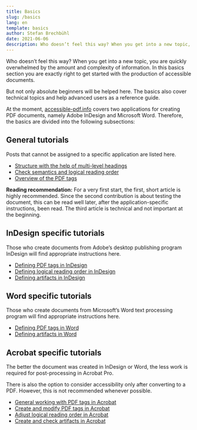 ```yaml
---
title: Basics
slug: /basics
lang: en
template: basics
author: Stefan Brechbühl
date: 2021-06-06
description: Who doesn’t feel this way? When you get into a new topic, you are quickly overwhelmed by the amount and complexity of information. In this basics section you are exactly right to get started with the production of accessible documents.
---
```


Who doesn’t feel this way? When you get into a new topic, you are quickly overwhelmed by the amount and complexity of information. In this basics section you are exactly right to get started with the production of accessible documents.

But not only absolute beginners will be helped here. The basics also cover technical topics and help advanced users as a reference guide.

At the moment, [accessible-pdf.info](/) covers two applications for creating PDF documents, namely Adobe InDesign and Microsoft Word. Therefore, the basics are divided into the following subsections:

## General tutorials

Posts that cannot be assigned to a specific application are listed here.

- [Structure with the help of multi-level headings](/basics/general/structure-with-the-help-of-multi-level-headings)
- [Check semantics and logical reading order](/basics/general/check-semantics-and-logical-reading-order)
- [Overview of the PDF tags](/basics/general/overview-of-the-pdf-tags)

<NoteMessage>
  <strong>Reading recommendation:</strong> For a very first start, the first, short article is
  highly recommended. Since the second contribution is about testing the document, this can be read
  well later, after the application-specific instructions, been read. The third article is technical
  and not important at the beginning.
</NoteMessage>

## InDesign specific tutorials

Those who create documents from Adobe’s desktop publishing program InDesign will find appropriate instructions here.

- [Defining PDF tags in InDesign](/basics/indesign/defining-pdf-tags-in-indesign)
- [Defining logical reading order in InDesign](/basics/indesign/defining-logical-reading-order-in-indesign)
- [Defining artifacts in InDesign](/basics/indesign/defining-artifacts-in-indesign)

## Word specific tutorials

Those who create documents from Microsoft’s Word text processing program will find appropriate instructions here.

- [Defining PDF tags in Word](/basics/word/defining-pdf-tags-in-word)
- [Defining artifacts in Word](/basics/word/defining-artifacts-in-word)

## Acrobat specific tutorials

The better the document was created in InDesign or Word, the less work is required for post-processing in Acrobat Pro.

There is also the option to consider accessibility only after converting to a PDF. However, this is not recommended whenever possible.

- [General working with PDF tags in Acrobat](/basics/acrobat/general-working-with-pdf-tags-in-acrobat)
- [Create and modify PDF tags in Acrobat](/basics/acrobat/create-and-modify-pdf-tags-in-acrobat)
- [Adjust logical reading order in Acrobat](/basics/acrobat/adjust-logical-reading-order-in-acrobat)
- [Create and check artifacts in Acrobat](/basics/acrobat/create-and-check-artifacts-in-acrobat)
